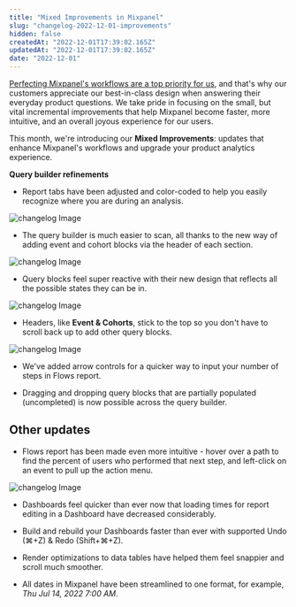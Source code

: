 ```yaml
---
title: "Mixed Improvements in Mixpanel"
slug: "changelog-2022-12-01-improvements"
hidden: false
createdAt: "2022-12-01T17:39:02.165Z"
updatedAt: "2022-12-01T17:39:02.165Z"
date: "2022-12-01"
---
```


[Perfecting Mixpanel's workflows are a top priority for us](https://mixpanel.com/blog/mixpanel-product-polish-updates-user-friction/), and that's why our customers appreciate our best-in-class design when answering their everyday product questions. We take pride in focusing on the small, but vital incremental improvements that help Mixpanel become faster, more intuitive, and an overall joyous experience for our users.

This month, we're introducing our **Mixed Improvements**: updates that enhance Mixpanel's workflows and upgrade your product analytics experience.

**Query builder refinements**

- Report tabs have been adjusted and color-coded to help you easily recognize where you are during an analysis.

![changelog Image](/changelog-2022-12-01-improvements1.gif)


- The query builder is much easier to scan, all thanks to the new way of adding event and cohort blocks via the header of each section.

![changelog Image](/changelog-2022-12-01-improvements2.gif)


- Query blocks feel super reactive with their new design that reflects all the possible states they can be in.

![changelog Image](/changelog-2022-12-01-improvements3.jpeg)


- Headers, like **Event & Cohorts**, stick to the top so you don't have to scroll back up to add other query blocks.

![changelog Image](/changelog-2022-12-01-improvements4.gif)


- We've added arrow controls for a quicker way to input your number of steps in Flows report.

- Dragging and dropping query blocks that are partially populated (uncompleted) is now possible across the query builder.

## Other updates

- Flows report has been made even more intuitive - hover over a path to find the percent of users who performed that next step, and left-click on an event to pull up the action menu.

![changelog Image](/changelog-2022-12-01-improvements5.gif)

- Dashboards feel quicker than ever now that loading times for report editing in a Dashboard have decreased considerably.

- Build and rebuild your Dashboards faster than ever with supported Undo (⌘+Z) & Redo (Shift+⌘+Z).

- Render optimizations to data tables have helped them feel snappier and scroll much smoother.

- All dates in Mixpanel have been streamlined to one format, for example, _Thu Jul 14, 2022 7:00 AM_.
